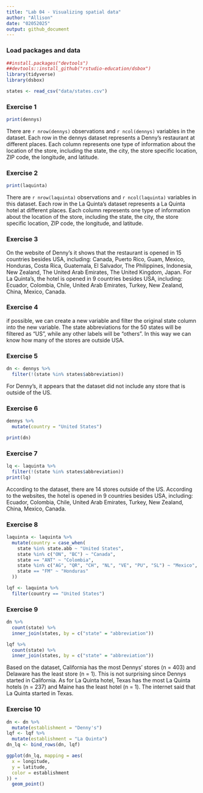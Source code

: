 ```yaml
---
title: "Lab 04 - Visualizing spatial data"
author: "Allison"
date: "02052025"
output: github_document
---
```


### Load packages and data

```r
##install.packages("devtools")
##devtools::install_github("rstudio-education/dsbox")
library(tidyverse)
library(dsbox)
```

```r
states <- read_csv("data/states.csv")
```

### Exercise 1

```r
print(dennys)
```

There are `r nrow(dennys)` observations and `r ncol(dennys)` variables in the dataset. Each row in the dennys dataset represents a Denny's restaurant at different places. Each column represents one type of information about the location of the store, including the state, the city, the store specific location, ZIP code, the longitude, and latitude. 

### Exercise 2

```r
print(laquinta)
```

There are `r nrow(laquinta)` observations and `r ncol(laquinta)` variables in this dataset. Each row in the La Quinta's dataset represents a La Quinta hotel at different places. Each column represents one type of information about the location of the store, including the state, the city, the store specific location, ZIP code, the longitude, and latitude. 


### Exercise 3

On the website of Denny's it shows that the restaurant is opened in 15 countries besides USA, including: Canada, Puerto Rico, Guam, Mexico, Honduras, Costa Rica, Guatemala, El Salvador, The Philippines, Indonesia, New Zealand, The United Arab Emirates, The United Kingdom, Japan. For La Quinta's, the hotel is opened in 9 countries besides USA, including: Ecuador, Colombia, Chile, United Arab Emirates, Turkey, New Zealand, China, Mexico, Canada. 

### Exercise 4

if possible, we can create a new variable and filter the original state column into the new variable. The state abbreviations for the 50 states will be filtered as "US", while any other labels will be "others". In this way we can know how many of the stores are outside USA.    

### Exercise 5

```r
dn <- dennys %>% 
  filter(!(state %in% states$abbreviation))
```

For Denny's, it appears that the dataset did not include any store that is outside of the US. 

### Exercise 6

```r
dennys %>%
  mutate(country = "United States")

print(dn)
```

### Exercise 7

```r
lq <- laquinta %>% 
  filter(!(state %in% states$abbreviation))
print(lq)
```

According to the dataset, there are 14 stores outside of the US. According to the websites, the hotel is opened in 9 countries besides USA, including: Ecuador, Colombia, Chile, United Arab Emirates, Turkey, New Zealand, China, Mexico, Canada. 

### Exercise 8

```r
laquinta <- laquinta %>%
  mutate(country = case_when(
    state %in% state.abb ~ "United States",
    state %in% c("ON", "BC") ~ "Canada",
    state == "ANT" ~ "Colombia",
    state %in% c("AG", "QR", "CH", "NL", "VE", "PU", "SL") ~ "Mexico",
    state == "FM" ~ "Honduras"
  ))

lqf <- laquinta %>%
  filter(country == "United States")
```

### Exercise 9

```r
dn %>%
  count(state) %>%
  inner_join(states, by = c("state" = "abbreviation"))

lqf %>%
  count(state) %>%
  inner_join(states, by = c("state" = "abbreviation"))
```
Based on the dataset, California has the most Dennys' stores (n = 403) and Delaware has the least store (n = 1). This is not surprising since Dennys started in California.
As for La Quinta hotel, Texas has the most La Quinta hotels (n = 237) and Maine has the least hotel (n = 1). The internet said that La Quinta started in Texas. 

### Exercise 10

```r
dn <- dn %>%
  mutate(establishment = "Denny's")
lqf <- lqf %>%
  mutate(establishment = "La Quinta")
dn_lq <- bind_rows(dn, lqf)

ggplot(dn_lq, mapping = aes(
  x = longitude,
  y = latitude,
  color = establishment
)) +
  geom_point()
```



